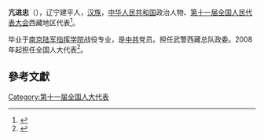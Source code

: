'''亢进忠'''（{{bd|1955年||}}），辽宁建平人，[[汉族|汉族]]，[[中华人民共和国|中华人民共和国]]政治人物、[[第十一届全国人民代表大会|第十一届全国人民代表大会]]西藏地区代表<ref>{{cite web|author=新华网|title=第十一届全国人大代表|url=http://news.xinhuanet.com/ziliao/2008-03/03/content_7708230.htm?node=36628|publisher=新华网|accessdate=2014-01-07|archive-date=2014-01-10|archive-url=https://web.archive.org/web/20140110211415/http://news.xinhuanet.com/ziliao/2008-03/03/content_7708230.htm?node=36628|dead-url=no}}</ref>。

毕业于[[南京陆军指挥学院|南京陆军指挥学院]]战役专业，是[[中共|中共]]党员。担任武警西藏总队政委。2008年起担任全国人大代表<ref>{{cite news|title=全国人大代表信息-亢进忠|url=http://210.82.31.1:8084/delegate/viewDelegate.action?dbid=112425|accessdate=2013-04-05|newspaper=全国人大网|archive-url=https://web.archive.org/web/20140523230631/http://www.npc.gov.cn/delegate/viewDelegate.action?dbid=112425|archive-date=2014-05-23|dead-url=yes}}</ref>。

==參考文獻==
{{reflist}}
[[Category:第十一届全国人大代表|Category:第十一届全国人大代表]]